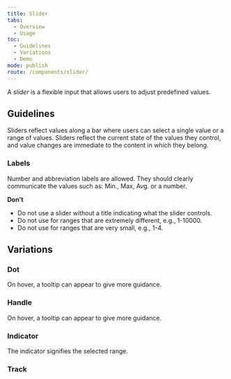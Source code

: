 ```yaml
---
title: Slider
tabs:
  - Overview
  - Usage
toc:
  - Guidelines
  - Variations
  - Demo
mode: publish
route: /components/slider/
---
```



A _slider_ is a flexible input that allows users to adjust predefined values.

<!--One to two sentences as an introduction to the component-->

## Guidelines

<!--List how to use it, sizes, widths, grid interactions, color allowances -->

Sliders reflect values along a bar where users can select a single value or a range of values. Sliders reflect the current state of the values they control, and value changes are immediate to the content in which they belong.

### Labels

Number and abbreviation labels are allowed. They should clearly communicate the values such as: Min., Max, Avg. or a number.

**Don't**

<!--Bullet point list if needed -->

- Do not use a slider without a title indicating what the slider controls.
- Do not use for ranges that are extremely different, e.g., 1-10000.
- Do not use for ranges that are very small, e.g., 1-4.

## Variations

<!--One ### heading per frame in Figma, explaining each component in that frame. One 'content' section per variation if needed -->

### Dot

On hover, a tooltip can appear to give more guidance.

<FigmaImage
  url="https://www.figma.com/file/0bGXR2sCwMVSDNyyzu5BXrO5/Desktop-UI?node-id=2544%3A419"
  alt="Figma design of slider dot"
/>

### Handle

On hover, a tooltip can appear to give more guidance.

<FigmaImage
  url="https://www.figma.com/file/0bGXR2sCwMVSDNyyzu5BXrO5/Desktop-UI?node-id=2544%3A418"
  alt="Figma design of slider handle"
/>

### Indicator

The indicator signifies the selected range.

<FigmaImage
  url="https://www.figma.com/file/0bGXR2sCwMVSDNyyzu5BXrO5/Desktop-UI?node-id=2544%3A417"
  alt="Figma design of slider indicator"
/>

### Track

<FigmaImage
  url="https://www.figma.com/file/0bGXR2sCwMVSDNyyzu5BXrO5/Desktop-UI?node-id=2544%3A416"
  alt="Figma design of slider track"
/>

<!--
## Demo

### Slider simple

<Playground>
  <>
    <div>
      <span id="simple-slider">Simple slider</span>
      <Slider value={4} min={0} max={10} ariaLabelledby="simple-slider" />
    </div>
    <div>
      <span id="even-simpler-slider">
        Simple slider, no dots, no min or max values, steps of 10
      </span>
      <Slider
        ariaLabelledby="even-simpler-slider"
        value={50}
        min={0}
        max={100}
        step={10}
        minMaxDots={false}
        minMaxValues={false}
      />
    </div>
    <div>
      <label id="disabled-slider">Disabled slider</label>
      <Slider value={50} disabled={true} ariaLabelledby="disabled-slider" />
    </div>
  </>
</Playground>

## Slider with range

<Playground>
  {() => {
    const [value, updateValue] = useState([30, 70])
    const [valueTwo, updateValueTwo] = useState([0, 500])
    const [valueTwoCommited, updateValueTwoCommited] = useState([0, 500])
    const onChange = (event, value) => {
      updateValue(value)
    }
    return (
      <>
        <div>
          <span id="range-slider-label">Range slider</span>
          <Slider
            value={value}
            onChange={onChange}
            ariaLabelledby="range-slider-label"
          />
          <p style={{ marginTop: '1.5rem' }}>
            <small>Output from slider is {value.join(', ')}</small>
          </p>
        </div>
        <div>
          <span id="range-slider-label-with-mouseevent">
            Range slider with a lot of steps
          </span>
          <Slider
            value={valueTwo}
            onChange={(event, value) => {
              updateValueTwo(value)
            }}
            min={0}
            max={500}
            ariaLabelledby="range-slider-label-with-mouseevent"
            onChangeCommitted={(event, value) => {
              updateValueTwoCommited(value)
            }}
          />
          <p style={{ marginTop: '1.5rem' }}>
            <small>
              Committed output from slider is {valueTwoCommited.join(', ')}
            </small>
          </p>
        </div>
        <div>
          <span id="large-step-range-slider">Range slider with steps of 5</span>
          <Slider
            ariaLabelledby="large-step-range-slider"
            step={5}
            min={30}
            minMaxDots={false}
            value={[40, 60]}
          />
        </div>
      </>
    )
  }}
</Playground>
-->
